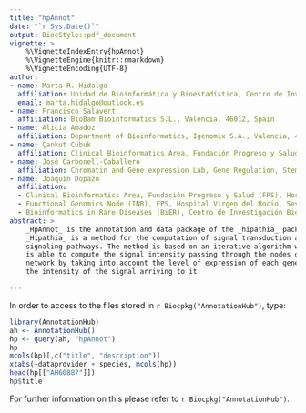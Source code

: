 ```yaml
---
title: "hpAnnot"
date: "`r Sys.Date()`"
output: BiocStyle::pdf_document
vignette: >
    %\VignetteIndexEntry{hpAnnot}
    %\VignetteEngine{knitr::rmarkdown}
    %\VignetteEncoding{UTF-8}
author:
- name: Marta R. Hidalgo
  affiliation: Unidad de Bioinformática y Bioestadística, Centro de Investigación Príncipe Felipe (CIPF), Valencia, 46012, Spain
  email: marta.hidalgo@outlook.es
- name: Francisco Salavert
  affiliation: BioBam Bioinformatics S.L., Valencia, 46012, Spain
- name: Alicia Amadoz
  affiliation: Department of Bioinformatics, Igenomix S.A., Valencia, 46980, Spain
- name: Çankut Cubuk
  affiliation: Clinical Bioinformatics Area, Fundación Progreso y Salud (FPS), Hospital Virgen del Rocio, Sevilla, 41013, Spain
- name: José Carbonell-Caballero
  affiliation: Chromatin and Gene expression Lab, Gene Regulation, Stem Cells and Cancer Program, Centre de Regulació Genòmica (CRG), The Barcelona Institute of Science and Technology, PRBB, Barcelona, 08003, Spain
- name: Joaquín Dopazo
  affiliation: 
  - Clinical Bioinformatics Area, Fundación Progreso y Salud (FPS), Hospital Virgen del Rocio, Sevilla, 41013, Spain 
  - Functional Genomics Node (INB), FPS, Hospital Virgen del Rocio, Sevilla, 41013, Spain. 
  - Bioinformatics in Rare Diseases (BiER), Centro de Investigación Biomédica en Red de Enfermedades Raras (CIBERER), FPS, Hospital Virgen del Rocio, Sevilla, 41013, Spain
abstract: >
    _HpAnnot_ is the annotation and data package of the _hipathia_ package.
    _Hipathia_ is a method for the computation of signal transduction along
    signaling pathways. The method is based on an iterative algorithm which
    is able to compute the signal intensity passing through the nodes of a
    network by taking into account the level of expression of each gene and
    the intensity of the signal arriving to it.

---
```



\section{Usage}

In order to access to the files stored in `r Biocpkg("AnnotationHub")`, type:

```r
library(AnnotationHub)
ah <- AnnotationHub()
hp <- query(ah, "hpAnnot")
hp
mcols(hp)[,c("title", "description")]
xtabs(~dataprovider + species, mcols(hp))
head(hp[["AH60887"]])
hp$title
```

For further information on this please refer to `r Biocpkg("AnnotationHub")`.
